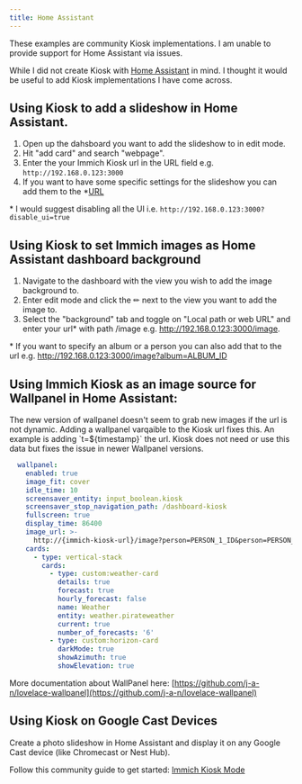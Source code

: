 ```yaml
---
title: Home Assistant
---
```



<Aside type="note">
 These examples are community Kiosk implementations.
 I am unable to provide support for Home Assistant via issues.
</Aside>

While I did not create Kiosk with [Home Assistant](https://www.home-assistant.io) in mind. I thought it would be useful to add Kiosk implementations I have come across.

## Using Kiosk to add a slideshow in Home Assistant.

1. Open up the dahsboard you want to add the slideshow to in edit mode.
2. Hit "add card" and search "webpage".
3. Enter the your Immich Kiosk url in the URL field e.g. `http://192.168.0.123:3000`
4. If you want to have some specific settings for the slideshow you can add them to the *[URL](#changing-settings-via-url)

\* I would suggest disabling all the UI i.e. `http://192.168.0.123:3000?disable_ui=true`

## Using Kiosk to set Immich images as Home Assistant dashboard background
1. Navigate to the dashboard with the view you wish to add the image background to.
2. Enter edit mode and click the ✏ next to the view you want to add the image to.
3. Select the "background" tab and toggle on "Local path or web URL" and enter your url* with path /image e.g. http://192.168.0.123:3000/image.

\* If you want to specify an album or a person you can also add that to the url e.g. http://192.168.0.123:3000/image?album=ALBUM_ID

## Using Immich Kiosk as an image source for Wallpanel in Home Assistant:

<Aside type="tip">
 The new version of wallpanel doesn't seem to grab new images if the url is not dynamic.
 Adding a wallpanel varqaible to the Kiosk url fixes this.
 An example is adding `t=${timestamp}` the url.
 Kiosk does not need or use this data but fixes the issue in newer Wallpanel versions.
</Aside>

```yaml
  wallpanel:
    enabled: true
    image_fit: cover
    idle_time: 10
    screensaver_entity: input_boolean.kiosk
    screensaver_stop_navigation_path: /dashboard-kiosk
    fullscreen: true
    display_time: 86400
    image_url: >-
      http://{immich-kiosk-url}/image?person=PERSON_1_ID&person=PERSON_2_ID&t=${timestamp}
    cards:
      - type: vertical-stack
        cards:
          - type: custom:weather-card
            details: true
            forecast: true
            hourly_forecast: false
            name: Weather
            entity: weather.pirateweather
            current: true
            number_of_forecasts: '6'
          - type: custom:horizon-card
            darkMode: true
            showAzimuth: true
            showElevation: true
```

More documentation about WallPanel here: [https://github.com/j-a-n/lovelace-wallpanel](https://github.com/j-a-n/lovelace-wallpanel)

## Using Kiosk on Google Cast Devices

Create a photo slideshow in Home Assistant and display it on any Google Cast device (like Chromecast or Nest Hub).

Follow this community guide to get started: [Immich Kiosk Mode](https://github.com/chris-burrow-apps/home-assistant-blueprints/blob/main/immich/immich_kiosk_mode.md)
